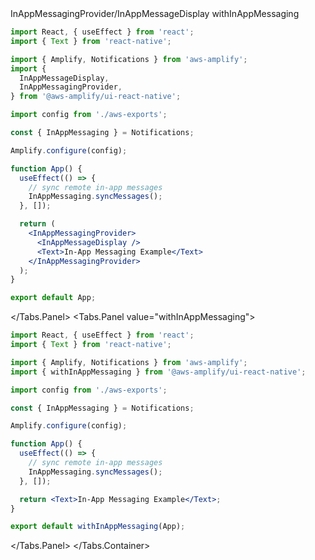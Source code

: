
<Example>
<ExampleCode>
<Tabs.Container defaultValue="InAppMessagingProvider/InAppMessageDisplay">
  <Tabs.List>
    <Tabs.Item value="InAppMessagingProvider/InAppMessageDisplay">InAppMessagingProvider/InAppMessageDisplay</Tabs.Item>
    <Tabs.Item value="withInAppMessaging">withInAppMessaging</Tabs.Item>
  </Tabs.List>
  <Tabs.Panel value="InAppMessagingProvider/InAppMessageDisplay">

```jsx
import React, { useEffect } from 'react';
import { Text } from 'react-native';

import { Amplify, Notifications } from 'aws-amplify';
import {
  InAppMessageDisplay,
  InAppMessagingProvider,
} from '@aws-amplify/ui-react-native';

import config from './aws-exports';

const { InAppMessaging } = Notifications;

Amplify.configure(config);

function App() {
  useEffect(() => {
    // sync remote in-app messages
    InAppMessaging.syncMessages();
  }, []);

  return (
    <InAppMessagingProvider>
      <InAppMessageDisplay />
      <Text>In-App Messaging Example</Text>
    </InAppMessagingProvider>
  );
}

export default App;
```

</Tabs.Panel>
<Tabs.Panel value="withInAppMessaging">

```jsx
import React, { useEffect } from 'react';
import { Text } from 'react-native';

import { Amplify, Notifications } from 'aws-amplify';
import { withInAppMessaging } from '@aws-amplify/ui-react-native';

import config from './aws-exports';

const { InAppMessaging } = Notifications;

Amplify.configure(config);

function App() {
  useEffect(() => {
    // sync remote in-app messages
    InAppMessaging.syncMessages();
  }, []);

  return <Text>In-App Messaging Example</Text>;
}

export default withInAppMessaging(App);
```
   
  </Tabs.Panel>
</Tabs.Container>
</ExampleCode>
</Example>
